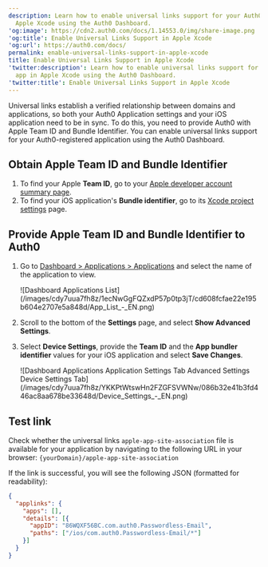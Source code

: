```yaml
---
description: Learn how to enable universal links support for your Auth0 app in
  Apple Xcode using the Auth0 Dashboard.
'og:image': https://cdn2.auth0.com/docs/1.14553.0/img/share-image.png
'og:title': Enable Universal Links Support in Apple Xcode
'og:url': https://auth0.com/docs/
permalink: enable-universal-links-support-in-apple-xcode
title: Enable Universal Links Support in Apple Xcode
'twitter:description': Learn how to enable universal links support for your Auth0
  app in Apple Xcode using the Auth0 Dashboard.
'twitter:title': Enable Universal Links Support in Apple Xcode
---
```

Universal links establish a verified relationship between domains and applications, so both your Auth0 Application settings and your iOS application need to be in sync. To do this, you need to provide Auth0 with Apple Team ID and Bundle Identifier. You can enable universal links support for your Auth0-registered application using the <Tooltip tip="Auth0 Dashboard: Auth0's main product to configure your services." cta="View Glossary" href="/docs/glossary?term=Auth0+Dashboard">Auth0 Dashboard</Tooltip>.

## Obtain Apple Team ID and Bundle Identifier

1. To find your Apple **Team ID**, go to your [Apple developer account summary page](https://developer.apple.com/membercenter/index.action#accountSummary).
2. To find your iOS application's **Bundle identifier**, go to its [Xcode project settings](https://developer.apple.com/library/content/documentation/IDEs/Conceptual/AppDistributionGuide/ConfiguringYourApp/ConfiguringYourApp.html) page.

## Provide Apple Team ID and Bundle Identifier to Auth0

1. Go to [Dashboard > Applications > Applications](https://manage.auth0.com/#/clients) and select the name of the application to view.

   <Frame>![Dashboard Applications List](/images/cdy7uua7fh8z/1ecNwGgFQZxdP57p0tp3jT/cd608fcfae22e195b604e2707e5a848d/App_List_-_EN.png)</Frame>
2. Scroll to the bottom of the **Settings** page, and select **Show Advanced Settings**.
3. Select **Device Settings**, provide the **Team ID** and the **App bundler identifier** values for your iOS application and select **Save Changes**.

   <Frame>![Dashboard Applications Application Settings Tab Advanced Settings Device Settings Tab](/images/cdy7uua7fh8z/YKKPtWtswHn2FZGFSVWNw/086b32e41b3fd446ac8aa678be33648d/Device_Settings_-_EN.png)</Frame>

## Test link

Check whether the universal links `apple-app-site-association` file is available for your application by navigating to the following URL in your browser: `{yourDomain}/apple-app-site-association`

If the link is successful, you will see the following JSON (formatted for readability):

```json lines
{
  "applinks": {
    "apps": [],
    "details": [{
      "appID": "86WQXF56BC.com.auth0.Passwordless-Email",
      "paths": ["/ios/com.auth0.Passwordless-Email/*"]
    }]
  }
}
```




